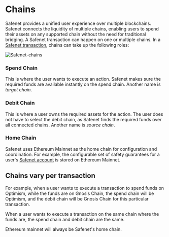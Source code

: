 # Chains

Safenet provides a unified user experience over multiple blockchains.
Safenet connects the liquidity of multiple chains, enabling users to spend their assets on any supported chain without the need for traditional bridging.
A Safenet transaction can happen on one or multiple chains.
In a [Safenet transaction](./safenet-transaction.mdx), chains can take up the following roles:

![Safenet-chains](../../assets/safenet-chains.png)

### Spend Chain

This is where the user wants to execute an action.
Safenet makes sure the required funds are available instantly on the spend chain.
Another name is *target chain*.

### Debit Chain

This is where a user owns the required assets for the action.
The user does not have to select the debit chain, as Safenet finds the required funds over all connected chains.
Another name is *source chain*.

### Home Chain

Safenet uses Ethereum Mainnet as the home chain for configuration and coordination.
For example, the configurable set of safety guarantees for a user's [Safenet account](./core-components/safenet-account.mdx) is stored on Ethereum Mainnet.

## Chains vary per transaction

For example, when a user wants to execute a transaction to spend funds on Optimism, while the funds are on Gnosis Chain, the spend chain will be Optimism, and the debit chain will be Gnosis Chain for this particular transaction.

When a user wants to execute a transaction on the same chain where the funds are, the spend chain and debit chain are the same.

Ethereum mainnet will always be Safenet's home chain.